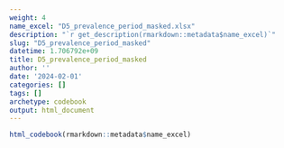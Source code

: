 ```yaml
---
weight: 4
name_excel: "D5_prevalence_period_masked.xlsx"
description: "`r get_description(rmarkdown::metadata$name_excel)`"
slug: "D5_prevalence_period_masked"
datetime: 1.706792e+09
title: D5_prevalence_period_masked
author: ''
date: '2024-02-01'
categories: []
tags: []
archetype: codebook
output: html_document
---
```


```r
html_codebook(rmarkdown::metadata$name_excel)
```
